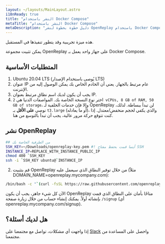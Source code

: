 ```yaml
---
layout: ~/layouts/MainLayout.astro
i18nReady: true
title: "النشر باستخدام Docker Compose"
metaTitle: "النشر باستخدام Docker Compose"
metaDescription: "دليل خطوة بخطوة لنشر OpenReplay باستخدام Docker Compose."
---
```


<Aside type="tip">
	هذه ميزة تجريبية وقد يتطور تنفيذها في المستقبل.
</Aside>

يمكن تثبيت مجموعة OpenReplay على جهاز واحد يعمل بـ Docker Compose.

## المتطلبات الأساسية

1. Ubuntu 20.04 LTS (يُوصى باستخدام الإصدار LTS)
2. عنوان IP عام مرتبط بالجهاز. يعني أن الخادم الخاص بك يمكن الوصول إليه من الإنترنت.
3. يجب أن يكون لديك اسم نطاق مرتبط بعنوان IP.
4. اختر نوع النسخة الخاصة بك. المواصفات الدنيا هي `2 vCPUs, 8 GB of RAM, 50 GB of storage`، وإلا فإن خدمات الخلفية لـ OpenReplay لن تبدأ ببساطة. لذلك، نوصي **على الأقل** بـ `t3.large` (أو ما يعادله)، والذي يكفي لحجم منخفض/معتدل. إذا كنت تتوقع حركة مرور عالية، يجب أن تبدأ بالتوسع من هنا.

## نشر OpenReplay

```bash
## من الطرفية الخاصة بك
SSH_KEY=~/Downloads/openreplay-key.pem #! أينما قمت بحفظ مفتاح SSH
INSTANCE_IP=REPLACE_WITH_INSTANCE_PUBLIC_IP
chmod 400 `SSH_KEY
ssh -i `SSH_KEY ubuntu@`INSTANCE_IP
```

2. قم بتثبيت OpenReplay من خلال توفير النطاق الذي سيعمل عليه (مثلاً DOMAIN_NAME=openreplay.mycompany.com):

```bash
/bin/bash -c "`(curl -fsSL https://raw.githubusercontent.com/openreplay/openreplay/main/scripts/docker-compose/docker-install.sh)"
```

الآن كل شيء جاهز، يجب أن يكون OpenReplay متاحًا بأمان على النطاق الذي قمت بإنشائه أولاً. يمكنك إنشاء حساب من خلال زيارة صفحة `/signup` (أي openreplay.mycompany.com/signup).

## هل لديك أسئلة؟

إذا واجهت أي مشكلات، تواصل مع مجتمعنا على [Slack](https://slack.openreplay.com) واحصل على المساعدة من مجتمعنا.
